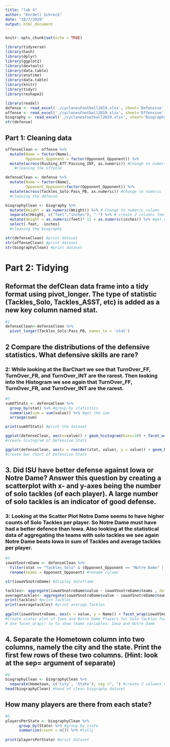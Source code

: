 ```yaml
---
title: "lab 4"
author: "Kordell Schrock"
date: "10/7/2020"
output: html_document
---
```


```r
knitr::opts_chunk$set(echo = TRUE)
```

```r
library(tidyverse)
library(hash)
library(dplyr)
library(ggplot2)
library(devtools)
library(data.table)
library(anytime)
library(data.table)
library(knitr)
library(tidyr)
library(reshape2)
```

```r
library(readxl)
defense <- read_excel('./cyclonesFootball2019.xlsx', sheet='Defensive')
offense <- read_excel('./cyclonesFootball2019.xlsx', sheet='Offensive')
biography <- read_excel('./cyclonesFootball2019.xlsx', sheet='Biography')
str(defense)
```
## Part 1: Cleaning data
```r

offenseClean <- offense %>%
  mutate(Name = factor(Name),
         Opponent_Opponent = factor(Opponent_Opponent)) %>%
  mutate(across(Rushing_ATT:Passing_INT, as.numeric)) #Change to numeric
    #cleaning the offense

defenseClean <- defense %>%
  mutate(Name = factor(Name),
         Opponent_Opponent=factor(Opponent_Opponent)) %>%
  mutate(across(Tackles_Solo:Pass_PB, as.numeric)) #Change to numeric
  #cleaning the defense

biographyClean <- biography %>%
  mutate(Weight = as.numeric(Weight)) %>% # Change to numeric column
  separate(Height, c("feet","inches"), "-") %>% # create 2 columns feet and inches from Heights
  mutate(Height = as.numeric(feet)* 12 + as.numeric(inches)) %>% #get numeric inches value from the values of the 2 new columns feet*12 + inches
  select(-feet, -inches)
  #cleaning the biography

str(defenseClean) #print dataset
str(offenseClean) #print dataset
str(biographyClean) #print dataset

```
# Part 2: Tidying
## Reformat the defClean data frame into a tidy format using pivot_longer. The type of statistic (Tackles_Solo, Tackles_ASST, etc) is added as a new key column named stat.

```r
#1
defenseClean<-defenseClean %>%
  pivot_longer(Tackles_Solo:Pass_PB, names_to = 'stat')
```
## 2 Compare the distributions of the defensive statistics. What defensive skills are rare?
### 2: While looking at the BarChart we see that TurnOver_FF, TurnOver_FR, and TurnOver_INT are the rarest. Then looking into the Histogram we see again that TurnOver_FF, TurnOver_FR, and TurnOver_INT are the rarest. 

```r
#2
sumOfStats <- defenseClean %>% 
  group_by(stat) %>% #group by statistics
  summarise(sum = sum(value)) %>% #get the sum
  arrange(sum)

print(sumOfStats) #print the dataset

ggplot(defenseClean, aes(x=value)) + geom_histogram(bins=10) + facet_wrap(~stat) + ggtitle('Histograms of Defensive Stats bins=10') + xlab('Value of Defensive Stats') + ylab('Count of Defensive Stats')
#create histogram of Defensive Stats

ggplot(defenseClean, aes(x = reorder(stat, value), y = value)) + geom_bar(stat = 'identity') + coord_flip() + labs(x = 'defensive skills', y = 'Frequency', title = 'Defensive Stats Freq')
#create bar chart of Defensive Stats
```
## 3. Did ISU have better defense against Iowa or Notre Dame? Answer this question by creating a scatterplot with x- and y-axes being the number of solo tackles (of each player). A large number of solo tackles is an indicator of good defense.
 
### 3: Looking at the Scatter Plot Notre Dame seems to have higher counts of Solo Tackles per player. So Notre Dame must have had a better defence than Iowa. Also looking at the statistical data of aggregating the teams with solo tackles we see again Notre Dame beats Iowa in sum of Tackles and average tackles per player.
```r
#3
iowaVSnotreDame <- defenseClean %>%
  filter(stat == "Tackles_Solo" & (Opponent_Opponent == "Notre Dame" | Opponent_Opponent == "Iowa")) %>% #filter by Solo Tackles and team either Notre Dame or Iowa
  rename(teams = Opponent_Opponent) #rename column

str(iowaVSnotreDame) #display dataframe

tackles<- aggregate(iowaVSnotreDame$value ~ iowaVSnotreDame$teams , data=iowaVSnotreDame, sum) #aggregate tackles sum per team
averagetackles<- aggregate(iowaVSnotreDame$value ~ iowaVSnotreDame$teams , data=iowaVSnotreDame, mean)#aggregate tackles mean per team
print(tackles) #print Tackles
print(averagetackles) #print average Tackles
  
ggplot(iowaVSnotreDame, aes(x = value, y = Name)) + facet_wrap(iowaVSnotreDame$teams) + geom_point() + ggtitle('Solo Tackles for the Iowa and Notre Dame Game') + xlab('Number of Solo Tackles Per Player') + ylab(' Football Players') 
#Create scater plot of Iowa and Notre Dame Players for Solo Tackles for each player.
# Use facet_wrap() to to show teams variables: Iowa and Notre Dame
```
## 4. Separate the Hometown column into two columns, namely the city and the state. Print the first few rows of these two columns. (Hint: look at the sep= argument of separate)
```r
#4
biographyClean <- biographyClean %>%
  separate(Hometown, c('City', 'State'), sep =", ") #create 2 columns City and State from Hometown.
head(biographyClean) #head of clean biography dataset
```
## How many players are there from each state?
```r
#5
playersPerState <- biographyClean %>%
      group_by(State) %>% #group by state
      summarize(count = n()) %>% #tally
     
print(playersPerState) #print dataset
```

